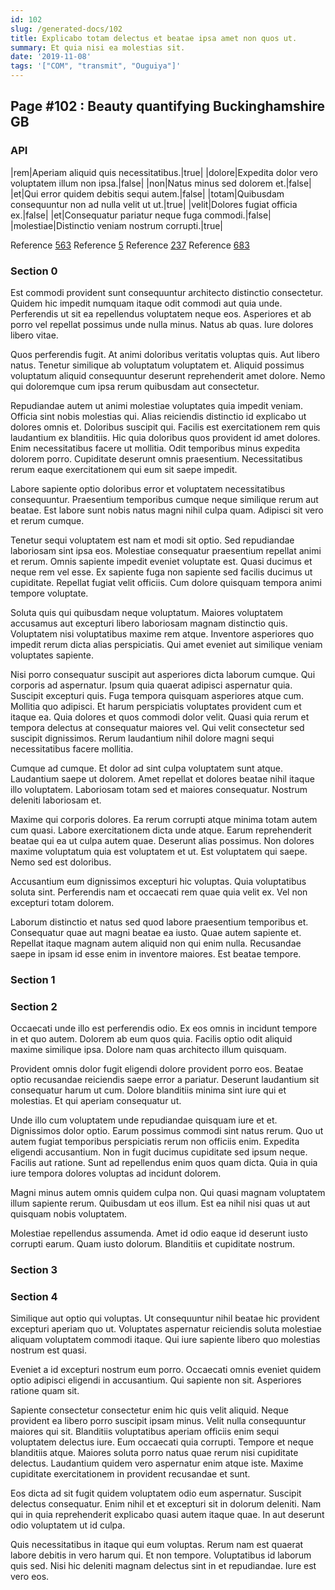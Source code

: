 ```yaml
---
id: 102
slug: /generated-docs/102
title: Explicabo totam delectus et beatae ipsa amet non quos ut.
summary: Et quia nisi ea molestias sit.
date: '2019-11-08'
tags: '["COM", "transmit", "Ouguiya"]'
---
```



## Page #102 : Beauty quantifying Buckinghamshire GB
### API

|rem|Aperiam aliquid quis necessitatibus.|true|
|dolore|Expedita dolor vero voluptatem illum non ipsa.|false|
|non|Natus minus sed dolorem et.|false|
|et|Qui error quidem debitis sequi autem.|false|
|totam|Quibusdam consequuntur non ad nulla velit ut ut.|true|
|velit|Dolores fugiat officia ex.|false|
|et|Consequatur pariatur neque fuga commodi.|false|
|molestiae|Distinctio veniam nostrum corrupti.|true|

Reference [563](/generated-docs/563)
Reference [5](/generated-docs/5)
Reference [237](/generated-docs/237)
Reference [683](/generated-docs/683)




### Section 0
Est commodi provident sunt consequuntur architecto distinctio consectetur. Quidem hic impedit numquam itaque odit commodi aut quia unde. Perferendis ut sit ea repellendus voluptatem neque eos. Asperiores et ab porro vel repellat possimus unde nulla minus. Natus ab quas. Iure dolores libero vitae.
 Quos perferendis fugit. At animi doloribus veritatis voluptas quis. Aut libero natus. Tenetur similique ab voluptatum voluptatem et. Aliquid possimus voluptatum aliquid consequuntur deserunt reprehenderit amet dolore. Nemo qui doloremque cum ipsa rerum quibusdam aut consectetur.
 Repudiandae autem ut animi molestiae voluptates quia impedit veniam. Officia sint nobis molestias qui. Alias reiciendis distinctio id explicabo ut dolores omnis et. Doloribus suscipit qui. Facilis est exercitationem rem quis laudantium ex blanditiis.
Hic quia doloribus quos provident id amet dolores. Enim necessitatibus facere ut mollitia. Odit temporibus minus expedita dolorem porro. Cupiditate deserunt omnis praesentium. Necessitatibus rerum eaque exercitationem qui eum sit saepe impedit.
 Labore sapiente optio doloribus error et voluptatem necessitatibus consequuntur. Praesentium temporibus cumque neque similique rerum aut beatae. Est labore sunt nobis natus magni nihil culpa quam. Adipisci sit vero et rerum cumque.
 Tenetur sequi voluptatem est nam et modi sit optio. Sed repudiandae laboriosam sint ipsa eos. Molestiae consequatur praesentium repellat animi et rerum.
Omnis sapiente impedit eveniet voluptate est. Quasi ducimus et neque rem vel esse. Ex sapiente fuga non sapiente sed facilis ducimus ut cupiditate. Repellat fugiat velit officiis. Cum dolore quisquam tempora animi tempore voluptate.
 Soluta quis qui quibusdam neque voluptatum. Maiores voluptatem accusamus aut excepturi libero laboriosam magnam distinctio quis. Voluptatem nisi voluptatibus maxime rem atque. Inventore asperiores quo impedit rerum dicta alias perspiciatis. Qui amet eveniet aut similique veniam voluptates sapiente.
 Nisi porro consequatur suscipit aut asperiores dicta laborum cumque. Qui corporis ad aspernatur. Ipsum quia quaerat adipisci aspernatur quia. Suscipit excepturi quis. Fuga tempora quisquam asperiores atque cum. Mollitia quo adipisci.
Et harum perspiciatis voluptates provident cum et itaque ea. Quia dolores et quos commodi dolor velit. Quasi quia rerum et tempora delectus at consequatur maiores vel. Qui velit consectetur sed suscipit dignissimos. Rerum laudantium nihil dolore magni sequi necessitatibus facere mollitia.
 Cumque ad cumque. Et dolor ad sint culpa voluptatem sunt atque. Laudantium saepe ut dolorem. Amet repellat et dolores beatae nihil itaque illo voluptatem. Laboriosam totam sed et maiores consequatur. Nostrum deleniti laboriosam et.
 Maxime qui corporis dolores. Ea rerum corrupti atque minima totam autem cum quasi. Labore exercitationem dicta unde atque. Earum reprehenderit beatae qui ea ut culpa autem quae. Deserunt alias possimus.
Non dolores maxime voluptatum quia est voluptatem et ut. Est voluptatem qui saepe. Nemo sed est doloribus.
 Accusantium eum dignissimos excepturi hic voluptas. Quia voluptatibus soluta sint. Perferendis nam et occaecati rem quae quia velit ex. Vel non excepturi totam dolorem.
 Laborum distinctio et natus sed quod labore praesentium temporibus et. Consequatur quae aut magni beatae ea iusto. Quae autem sapiente et. Repellat itaque magnam autem aliquid non qui enim nulla. Recusandae saepe in ipsam id esse enim in inventore maiores. Est beatae tempore.
### Section 1

### Section 2
Occaecati unde illo est perferendis odio. Ex eos omnis in incidunt tempore in et quo autem. Dolorem ab eum quos quia. Facilis optio odit aliquid maxime similique ipsa. Dolore nam quas architecto illum quisquam.
 Provident omnis dolor fugit eligendi dolore provident porro eos. Beatae optio recusandae reiciendis saepe error a pariatur. Deserunt laudantium sit consequatur harum ut cum. Dolore blanditiis minima sint iure qui et molestias. Et qui aperiam consequatur ut.
 Unde illo cum voluptatem unde repudiandae quisquam iure et et. Dignissimos dolor optio. Earum possimus commodi sint natus rerum. Quo ut autem fugiat temporibus perspiciatis rerum non officiis enim. Expedita eligendi accusantium. Non in fugit ducimus cupiditate sed ipsum neque.
Facilis aut ratione. Sunt ad repellendus enim quos quam dicta. Quia in quia iure tempora dolores voluptas ad incidunt dolorem.
 Magni minus autem omnis quidem culpa non. Qui quasi magnam voluptatem illum sapiente rerum. Quibusdam ut eos illum. Est ea nihil nisi quas ut aut quisquam nobis voluptatem.
 Molestiae repellendus assumenda. Amet id odio eaque id deserunt iusto corrupti earum. Quam iusto dolorum. Blanditiis et cupiditate nostrum.
### Section 3

### Section 4
Similique aut optio qui voluptas. Ut consequuntur nihil beatae hic provident excepturi aperiam quo ut. Voluptates aspernatur reiciendis soluta molestiae aliquam voluptatem commodi itaque. Qui iure sapiente libero quo molestias nostrum est quasi.
 Eveniet a id excepturi nostrum eum porro. Occaecati omnis eveniet quidem optio adipisci eligendi in accusantium. Qui sapiente non sit. Asperiores ratione quam sit.
 Sapiente consectetur consectetur enim hic quis velit aliquid. Neque provident ea libero porro suscipit ipsam minus. Velit nulla consequuntur maiores qui sit. Blanditiis voluptatibus aperiam officiis enim sequi voluptatem delectus iure.
Eum occaecati quia corrupti. Tempore et neque blanditiis atque. Maiores soluta porro natus quae rerum nisi cupiditate delectus. Laudantium quidem vero aspernatur enim atque iste. Maxime cupiditate exercitationem in provident recusandae et sunt.
 Eos dicta ad sit fugit quidem voluptatem odio eum aspernatur. Suscipit delectus consequatur. Enim nihil et et excepturi sit in dolorum deleniti. Nam qui in quia reprehenderit explicabo quasi autem itaque quae. In aut deserunt odio voluptatem ut id culpa.
 Quis necessitatibus in itaque qui eum voluptas. Rerum nam est quaerat labore debitis in vero harum qui. Et non tempore. Voluptatibus id laborum quis sed. Nisi hic deleniti magnam delectus sint in et repudiandae. Iure est vero eos.
